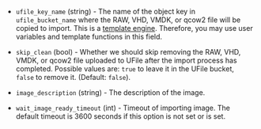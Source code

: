 <!-- Code generated from the comments of the Config struct in post-processor/ucloud-import/post-processor.go; DO NOT EDIT MANUALLY -->

- `ufile_key_name` (string) - The name of the object key in
   `ufile_bucket_name` where the RAW, VHD, VMDK, or qcow2 file will be copied
   to import. This is a [template engine](/docs/legacy_json_templates/egine).
   Therefore, you may use user variables and template functions in this field.

- `skip_clean` (bool) - Whether we should skip removing the RAW, VHD, VMDK, or qcow2 file uploaded to
  UFile after the import process has completed. Possible values are: `true` to
  leave it in the UFile bucket, `false` to remove it. (Default: `false`).

- `image_description` (string) - The description of the image.

- `wait_image_ready_timeout` (int) - Timeout of importing image. The default timeout is 3600 seconds if this option is not set or is set.
